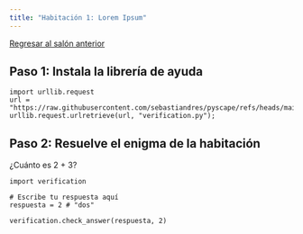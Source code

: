 ```yaml
---
title: "Habitación 1: Lorem Ipsum"
---
```


<a href="start.html" class="btn btn-info">Regresar al salón anterior</a>

## Paso 1: Instala la librería de ayuda
```pyodide-python
import urllib.request
url = "https://raw.githubusercontent.com/sebastiandres/pyscape/refs/heads/main/quarto/verification.py"
urllib.request.urlretrieve(url, "verification.py");
```

## Paso 2: Resuelve el enigma de la habitación

¿Cuánto es 2 + 3?

```pyodide-python
import verification

# Escribe tu respuesta aquí
respuesta = 2 # "dos"

verification.check_answer(respuesta, 2)
```